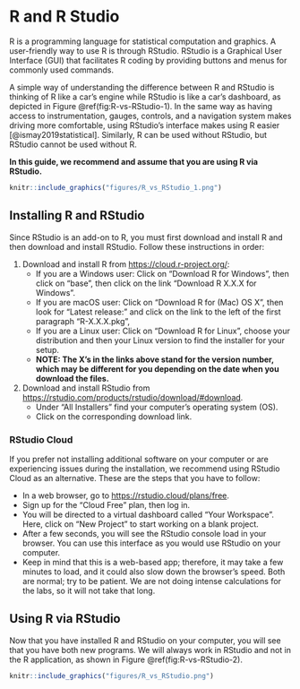 # R and R Studio {#install}

R is a programming language for statistical computation and graphics. A user-friendly way to use R is through RStudio. RStudio is a Graphical User Interface (GUI) that facilitates R coding by providing buttons and menus for commonly used commands. 

A simple way of understanding the difference between R and RStudio is thinking of R like a car's engine while RStudio is like a car's dashboard, as depicted in Figure \@ref(fig:R-vs-RStudio-1). In the same way as having access to instrumentation, gauges, controls, and a navigation system makes driving more comfortable, using RStudio's interface makes using R easier [@ismay2019statistical]. Similarly, R can be used without RStudio, but RStudio cannot be used without R. 

**In this guide, we recommend and assume that you are using R via RStudio.** 

```r
knitr::include_graphics("figures/R_vs_RStudio_1.png")
```

## Installing R and RStudio {#installing}

Since RStudio is an add-on to R, you must first download and install R and then download and install RStudio. Follow these instructions in order:

1. Download and install R from <https://cloud.r-project.org/>:
    + If you are a Windows user: Click on "Download R for Windows", then click on "base", then click on the link "Download R X.X.X for Windows". 
    + If you are macOS user: Click on "Download R for (Mac) OS X", then look for "Latest release:" and click on the link to the left of the first paragraph "R-X.X.X.pkg", 
    + If you are a Linux user: Click on "Download R for Linux", choose your distribution and then your Linux version to find the installer for your setup.
    + **NOTE: The X's in the links above stand for the version number, which may be different for you depending on the date when you download the files.**

2. Download and install RStudio from <https://rstudio.com/products/rstudio/download/#download>.
    + Under "All Installers" find your computer's operating system (OS).
    + Click on the corresponding download link. 


### RStudio Cloud {#rcloud}

If you prefer not installing additional software on your computer or are experiencing issues during the installation, we recommend using RStudio Cloud as an alternative. These are the steps that you have to follow: 

+ In a web browser, go to <https://rstudio.cloud/plans/free>.
+ Sign up for the "Cloud Free" plan, then log in.
+ You will be directed to a virtual dashboard called "Your Workspace". Here, click on "New Project" to start working on a blank project.
+ After a few seconds, you will see the RStudio console load in your browser. You can use this interface as you would use RStudio on your computer. 
+ Keep in mind that this is a web-based app; therefore, it may take a few minutes to load, and it could also slow down the browser's speed. Both are normal; try to be patient. We are not doing intense calculations for the labs, so it will not take that long. 

## Using R via RStudio

Now that you have installed R and RStudio on your computer, you will see that you have both new programs. We will always work in RStudio and not in the R application, as shown in Figure \@ref(fig:R-vs-RStudio-2). 

```r
knitr::include_graphics("figures/R_vs_RStudio.png")
```

